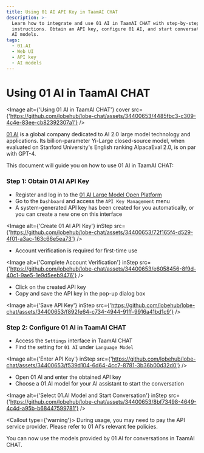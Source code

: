 ```yaml
---
title: Using 01 AI API Key in TaamAI CHAT
description: >-
  Learn how to integrate and use 01 AI in TaamAI CHAT with step-by-step
  instructions. Obtain an API key, configure 01 AI, and start conversations with
  AI models.
tags:
  - 01.AI
  - Web UI
  - API key
  - AI models
---
```


# Using 01 AI in TaamAI CHAT

<Image
  alt={'Using 01 AI in TaamAI CHAT'}
  cover
  src={'https://github.com/lobehub/lobe-chat/assets/34400653/4485fbc3-c309-4c4e-83ee-cb82392307a1'}
/>

[01 AI](https://www.01.ai/) is a global company dedicated to AI 2.0 large model technology and applications. Its billion-parameter Yi-Large closed-source model, when evaluated on Stanford University's English ranking AlpacaEval 2.0, is on par with GPT-4.

This document will guide you on how to use 01 AI in TaamAI CHAT:

<Steps>

### Step 1: Obtain 01 AI API Key

- Register and log in to the [01 AI Large Model Open Platform](https://platform.lingyiwanwu.com/)
- Go to the `Dashboard` and access the `API Key Management` menu
- A system-generated API key has been created for you automatically, or you can create a new one on this interface

<Image
  alt={'Create 01 AI API Key'}
  inStep
  src={'https://github.com/lobehub/lobe-chat/assets/34400653/72f165f4-d529-4f01-a3ac-163c66e5ea73'}
/>

- Account verification is required for first-time use

<Image
  alt={'Complete Account Verification'}
  inStep
  src={'https://github.com/lobehub/lobe-chat/assets/34400653/e6058456-8f9d-40c1-9ae5-1e9d5eeb9476'}
/>

- Click on the created API key
- Copy and save the API key in the pop-up dialog box

<Image
  alt={'Save API Key'}
  inStep
  src={'https://github.com/lobehub/lobe-chat/assets/34400653/f892fe64-c734-4944-91ff-9916a41bd1c9'}
/>

### Step 2: Configure 01 AI in TaamAI CHAT

- Access the `Settings` interface in TaamAI CHAT
- Find the setting for `01 AI` under `Language Model`

<Image
  alt={'Enter API Key'}
  inStep
  src={'https://github.com/lobehub/lobe-chat/assets/34400653/f539d104-6d64-4cc7-8781-3b36b00d32d0'}
/>

- Open 01 AI and enter the obtained API key
- Choose a 01.AI model for your AI assistant to start the conversation

<Image
  alt={'Select 01.AI Model and Start Conversation'}
  inStep
  src={'https://github.com/lobehub/lobe-chat/assets/34400653/8bf73498-4649-4c4d-a95b-b68447599781'}
/>

<Callout type={'warning'}>
  During usage, you may need to pay the API service provider. Please refer to 01 AI's relevant
  fee policies.
</Callout>

</Steps>

You can now use the models provided by 01 AI for conversations in TaamAI CHAT.
